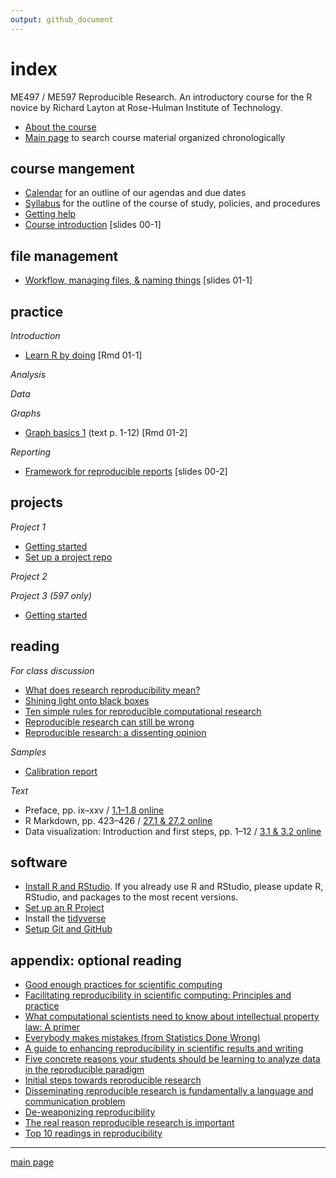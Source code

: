 ```yaml
---
output: github_document
---
```


# index

ME497 / ME597 Reproducible Research. An introductory course for the R novice by Richard Layton at Rose-Hulman Institute of Technology.

- [About the course](cm0001_about-the-course.md)  
- [Main page](../README.md) to search course material organized chronologically  

<!-- ![](../resources/images/rr-flow-2.png)  -->












## course mangement

- [Calendar](../README.md) for an outline of our agendas and due dates  
- [Syllabus](cm0003_syllabus.md) for the outline of the course of study, policies,  and procedures  
- [Getting help ](cm0004_getting-help.md) 
- [Course introduction](../slides/slides001_introduction.pdf) [slides 00-1] 




<!-- - [Three principles of reproducibility](../slides/slides003_start-report.pdf) [slides]  -->
<!-- - [Comprehensive checklist for reproducibility](http://ropensci.github.io/reproducibility-guide/sections/checklist/)  -->



## file management

- [Workflow, managing files, & naming things](../slides/slides011_workflow-files-names.pdf) [slides 01-1] 

<!-- - [Git: Ignore files](cm008_project-1_gitignore.md)  -->
<!-- - [GitHub: Collaborating](cm029_collaborating-github.md)  -->
<!-- - [GitHub: Managing changes and conflicts](cm030_change-conflict-revert.md)  -->
<!-- - [Deleting unnecessary files](cm037_unlink-files.md)  -->
<!-- - [Fixing the .Rproj won't launch problem](cm043_rstudio_Rproj-not-open.md)  -->
<!-- - [Preventable version control conflicts](cm044_preventable-vc-conflicts.md)  -->
<!-- - [Run all scripts in sequence](cm051_run-all-scripts.md)  -->








## practice 

*Introduction* 

- [Learn R by doing](../practice_work/exercises/8001_practice-work-setup.md) [Rmd 01-1] 

*Analysis* 

<!-- - [Perform a linear regression](cm012_project-1_regression.md) (Project 1)  -->

*Data*

<!-- - [Review of tools for preparing data](cm022_review-data-prep.md)  -->
<!-- - [Getting data into R](cm020_getting-data-into-R.md)  -->
<!-- - [Download resource and data files](cm006_project-1_downloads.md) (Project 1)  -->
<!-- - [Explore the data](cm009_project-1_explore-data.md) (Project 1)  -->
<!-- - [Reshaping data from wide to long form](cm021_reshaping-data.md)  -->
<!-- - [Visual interpretation of the gather function](../slides/slides004_visual-gather.pdf)  [slides]  -->
<!-- - [Tidy the data](cm010_project-1_tidy-data.md) (Project 1)  -->

<!-- Tutorials -->

<!-- - [Start a new "practiceR" project](cm023_practiceR.md)   -->
<!-- - [practiceR: Get a handle on your data (7.1.1)](cm024_ch07_handle-on-data.md)  -->
<!-- - [practiceR: Reshaping data (7.1.2)](cm025_ch07_reshaping-data.md)  -->
<!-- - [practiceR: More data prep skills (7.1.3, 4, 6, 7)](cm026_ch07_more-data-prep.md)  -->
<!-- - [practiceR: Subsetting (7.1.5)](cm028_ch07_subsetting.md)  -->
<!-- - [practiceR: Introduction to factors](cm032_factors.md)  -->
<!-- - [practiceR: Working with factors](cm033_working-with-factors.md)  -->
<!-- - [practiceR: Data grouping](cm047_data-grouping.md)  -->
<!-- - [practiceR: Data joining](cm048_data-joining.md)  -->


*Graphs* 

- [Graph basics 1](../practice_work/exercises/8002_graphs_3-1-3-2.md) (text p. 1-12) [Rmd 01-2]


<!-- - [Visually check the data](cm011_project-1_graph-first-look.md) (Project 1)  -->
<!-- - [Create the calibration graph](cm013_project-1_graph-better.md) (Project 1)  -->
<!-- - [Graph extras](cm014_project-1_graph-extras.md) (Project 1)  -->

<!-- Tutorials  -->

<!-- - [Graph tour overview](cm034_graph-tour-overview.md)  -->
<!-- - [practiceR: Dot plot](cm035_dot-plot.md)  -->
<!-- - [practiceR: Histogram](cm036_histogram.md)  -->
<!-- - [practiceR: Line graph](cm045_line-graph.md)  -->
<!-- - [practiceR: Scatterplot](cm046_scatterplot.md)  -->



*Reporting*

- [Framework for reproducible reports](../slides/slides002_framework.pdf) [slides 00-2] 

<!-- - [Write the client report](cm015_project-1_report.md) (Project 1)  -->
<!-- - [When the data change](cm017_project-1_data-change.md)  (Project 1)  -->
<!-- - [Adding references to a report](cm018_project-1_references.md) (Project 1)  -->
<!-- - [Preparing a report for transmittal](cm016_project-1_report-transmittal.md) (Project 1)  -->
<!-- - [Controlling Word styles](cm041_word-styles.md)  -->
<!-- - [Numbering tables and figures](cm050_Rmd-to-docx_table-numbers.md)  -->

<!-- ## reading -->





## projects 

*Project 1*

- [Getting started](cm7101_project-1_start.md) 
- [Set up a project repo](cm7102_project-1_initial-repo.md) 

<!-- ## project assignments -->
<!-- - [Schedule of projects](cm002a_deadlines.md)  -->
<!-- old Project 1 -->
<!-- - [Overview](cm004_project-1_overview.md)  -->
<!-- - [Initialize](cm005_project-1_initialize.md)  -->
<!-- - [Start your first script](cm007_project-1_first-script.md)  -->
<!-- - [Wrap-up](cm049_project-1_wrapup.md)  -->
<!-- - [Initialize](cm019_project-2_start.md)  -->
<!-- - [Collaboration assignment](cm027_project-2_reviewers.md)  -->
<!-- - [Wrap-up](cm040_project-2_wrapup.md)  -->


*Project 2*

<!-- - [Abstracts](cm031_project-3-descriptions.md)  -->
<!-- - [Getting started](cm037_project-3_collabs.md)  -->
<!-- - [Project 3 wrapup](cm052_project-3_wrapup.md)  -->


*Project 3 (597 only)*

- [Getting started](cm7301_project-3_start.md) 


## reading 

*For class discussion*

- [What does research reproducibility mean?](../resources/readings/2016-Goodman-et-al-what-does-RR-mean.pdf)    
- [Shining light onto black boxes](../resources/readings/2012-Morin-Shining-light-into-black-boxes.pdf)    
- [Ten simple rules for reproducible computational  research](../resources/readings/2013-Sandve-et-al-Ten-simple-rules.pdf)    
- [Reproducible research can still be wrong](../resources/readings/2015-Leek-Peng-RR-can-still-be-wrong.pdf)    
- [Reproducible research: a dissenting opinion](../resources/readings/2012-Drummond-RR-dissenting-opinion.pdf)    

*Samples* 

- [Calibration report](../resources/readings/calibration-report.pdf) 


*Text* 

- Preface, pp. ix--xxv / [1.1--1.8 online](http://r4ds.had.co.nz/introduction.html) 
- R Markdown, pp. 423--426 / [27.1 &  27.2 online](http://r4ds.had.co.nz/r-markdown.html) 
- Data visualization: Introduction and first steps, pp. 1--12 / [3.1 & 3.2 online](http://r4ds.had.co.nz/data-visualisation.html#introduction-1)



<!-- Gandrud C (2015) *Reproducible Research with R and RStudio*, CRC Press.  -->

<!-- - Chapter 1  -->
<!-- - Chapters 2 & 3 and *Having Git ignore files* (p.99)  -->
<!-- - Sections 4.1, 4.2, and 4.3  -->
<!-- - Sections 5.3 and 5.4  -->
<!-- - Sections 6.2 and 6.3  -->
<!-- - Chapter 7  -->
<!-- - Sections 9.1, 9.2.2, and 9.3.1  -->
<!-- - Sections 10.1.2, 10.2, and 10.4  -->
<!-- - Section 11.2  -->
<!-- - Sections 13.1 and 13.2  -->













## software 

- [Install R and RStudio](cm0010_install-R-RStudio.md).  If you already use R and RStudio, please update R, RStudio, and packages to the most recent versions. 
- [Set up an R Project](cm0011_setup-R-project.md)  
- Install the [tidyverse](https://www.tidyverse.org)  
- [Setup Git and GitHub](cm0012_setup-git.md) 









## appendix: optional reading 

- [Good enough practices for scientific computing](http://swcarpentry.github.io/good-enough-practices-in-scientific-computing/)
- [Facilitating reproducibility in scientific computing: Principles and practice](http://web.stanford.edu/~vcs/papers/reprod2014.pdf)
- [What computational scientists need to know about intellectual property law: A primer](https://osf.io/yi8k2/) 
- [Everybody makes mistakes (from Statistics Done Wrong)](resources/readings/Reinhart2015-Ch10-Everybody-makes-mistakes.pdf)
- [A guide to enhancing reproducibility in scientific results and writing](http://ropensci.github.io/reproducibility-guide/)
- [Five concrete reasons your students should be learning to analyze data in the reproducible paradigm](http://chance.amstat.org/2014/09/reproducible-paradigm/)
- [Initial steps towards reproducible research](http://kbroman.org/steps2rr/)
- [Disseminating reproducible research is fundamentally a language and communication problem](http://simplystatistics.org/2016/05/13/reproducible-research-language/)
- [De-weaponizing reproducibility](http://simplystatistics.org/2015/03/13/de-weaponizing-reproducibility/)
- [The real reason reproducible research is important](http://simplystatistics.org/2014/06/06/the-real-reason-reproducible-research-is-important/)
- [Top 10 readings in reproducibility](https://hackernoon.com/barba-group-reproducibility-syllabus-e3757ee635cf#.8jzbyn33h)



---
[main page](../README.md) 
